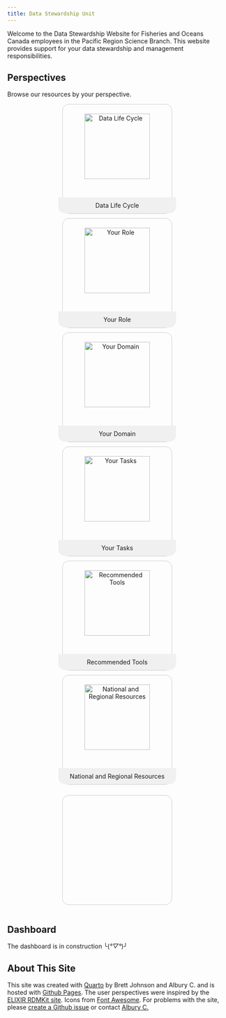 ```yaml
---
title: Data Stewardship Unit
---
```


Welcome to the Data Stewardship Website for Fisheries and Oceans Canada employees in the Pacific Region Science Branch. This website provides support for your data stewardship and management responsibilities.



## Perspectives

Browse our resources by your perspective. 

<head>
    <meta charset="UTF-8">
    <meta name="viewport" content="width=device-width, initial-scale=1.0">
    <title>Tile Layout</title>
    <style>
        .container {
            display: flex;
            flex-wrap: wrap;
            gap: 10px;
            justify-content: center;
        }
        .tile {
            width: 250px;
            height: 250px;
            border: 1px solid #ccc;
            display: flex;
            flex-direction: column;
            align-items: center;
            justify-content: center;
            text-align: center;
            cursor: pointer;
            text-decoration: none;
            color: inherit;
            transition: background-color 0.3s, transform 0.3s;
            border-radius: 15px;
        }
        .tile:hover {
            background-color: #e0e0e0;
            transform: scale(1.05);
        }
        .image {
            width: 150px;
            height: 150px;
            margin: auto;
            transition: transform 0.3s;
        }
        .tile:hover .image {
            transform: scale(1.1);
        }
        .title {
            margin-top: auto;
            padding: 10px;
            background-color: #f0f0f0;
            width: 100%;
            border-radius: 0px 0px 15px 15px; /* Rounded edges */
        }
      </style>
</head>  

<body>
<div class="container">
  <a href="perspectives/data-life-cycle.qmd" class="tile">
    <img src="images/icons/data-life-cycle.svg" alt="Data Life Cycle" class="image">
    <div class="title">Data Life Cycle</div>
  </a>
  <a href="perspectives/your-role.qmd" class="tile">
      <img src="images/icons/your-role.svg" alt="Your Role" class="image">
      <div class="title">Your Role</div>
  </a>
  <a href="perspectives/data-domain.qmd" class="tile">
      <img src="images/icons/data-domain.svg" alt="Your Domain" class="image">
      <div class="title">Your Domain</div>
  </a>
  <a href="perspectives/your-tasks.qmd" class="tile">
      <img src="images/icons/your-tasks.svg" alt="Your Tasks" class="image">
      <div class="title">Your Tasks</div>
  </a>
  <a href="perspectives/recommended-tools.qmd" class="tile">
      <img src="images/icons/recommended-tool-stacks.svg" alt="Recommended Tools" class="image">
      <div class="title">Recommended Tools</div>
  </a>
  <a href="perspectives/national-and-regional-resources.qmd" class="tile">
      <img src="images/icons/national-and-regional-resources.svg" alt="National and Regional Resources" class="image">
      <div class="title">National and Regional Resources</div>
  </a>
</div>
</body>

## Dashboard

::: {.callout-note}
The dashboard is in construction ╰(*°▽°*)╯
:::

## About This Site

This site was created with [Quarto](https://quarto.org/) by Brett Johnson and Albury C. and is hosted with [Github Pages](https://pages.github.com/). The user perspectives were inspired by the [ELIXIR RDMKit site](https://rdmkit.elixir-europe.org/). Icons from [Font Awesome](https://fontawesome.com/). For problems with the site, please [create a Github issue](https://github.com/pbs-assess/data-stewardship-unit/issues/new) or contact [Albury C.](mailto:catalina.albury@dfo-mpo.gc.ca)


